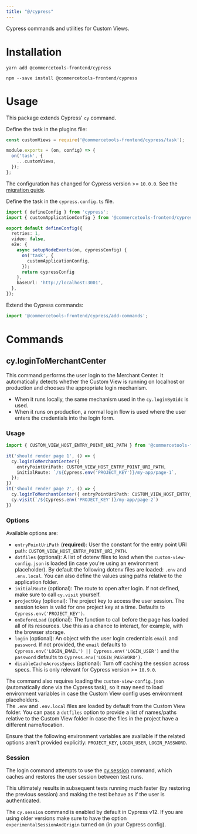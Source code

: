 ```yaml
---
title: "@/cypress"
---
```


<Subtitle>

Cypress commands and utilities for Custom Views.

</Subtitle>

# Installation

<MultiCodeBlock>

```yarn
yarn add @commercetools-frontend/cypress
```

```npm
npm --save install @commercetools-frontend/cypress
```

</MultiCodeBlock>

# Usage

This package extends Cypress' `cy` command.

Define the task in the plugins file:

```js title="cypress/plugins/index.js"
const customViews = require('@commercetools-frontend/cypress/task');

module.exports = (on, config) => {
  on('task', {
    ...customViews,
  });
};
```

<Info>

The configuration has changed for Cypress version >= `10.0.0`. See the [migration guide](https://docs.cypress.io/guides/references/migration-guide#Migrating-to-Cypress-version-10-0).

Define the task in the `cypress.config.ts` file.

```ts title="cypress.config.ts"
import { defineConfig } from 'cypress';
import { customApplicationConfig } from '@commercetools-frontend/cypress/task';

export default defineConfig({
  retries: 1,
  video: false,
  e2e: {
    async setupNodeEvents(on, cypressConfig) {
      on('task', {
        customApplicationConfig,
      });
      return cypressConfig
    },
    baseUrl: 'http://localhost:3001',
  },
});
```

</Info>

Extend the Cypress commands:

```js title="cypress/support/commands.js"
import '@commercetools-frontend/cypress/add-commands';
```

# Commands

## cy.loginToMerchantCenter

This command performs the user login to the Merchant Center. It automatically detects whether the Custom View is running on localhost or production and chooses the appropriate login mechanism.<br/>

- When it runs locally, the same mechanism used in the `cy.loginByOidc` is used.
- When it runs on production, a normal login flow is used where the user enters the credentials into the login form.

### Usage

```ts
import { CUSTOM_VIEW_HOST_ENTRY_POINT_URI_PATH } from '@commercetools-frontend/constants';

it('should render page 1', () => {
  cy.loginToMerchantCenter({
    entryPointUriPath: CUSTOM_VIEW_HOST_ENTRY_POINT_URI_PATH,
    initialRoute: `/${Cypress.env('PROJECT_KEY')}/my-app/page-1`,
  });
})
it('should render page 2', () => {
  cy.loginToMerchantCenter({ entryPointUriPath: CUSTOM_VIEW_HOST_ENTRY_POINT_URI_PATH });
  cy.visit(`/${Cypress.env('PROJECT_KEY')}/my-app/page-2`)
})
```

### Options

Available options are:

* `entryPointUriPath` (**required**): User the constant for the entry point URI path: `CUSTOM_VIEW_HOST_ENTRY_POINT_URI_PATH`.
* `dotfiles` (optional): A list of dotenv files to load when the `custom-view-config.json` is loaded (in case you're using an environment placeholder). By default the following dotenv files are loaded: `.env` and `.env.local`. You can also define the values using paths relative to the application folder.
* `initialRoute` (optional): The route to open after login. If not defined, make sure to call `cy.visit` yourself.
* `projectKey` (optional): The project key to access the user session. The session token is valid for one project key at a time. Defaults to `Cypress.env('PROJECT_KEY')`.
* `onBeforeLoad` (optional): The function to call before the page has loaded all of its resources. Use this as a chance to interact, for example, with the browser storage.
* `login` (optional): An object with the user login credentials `email` and `password`. If not provided, the `email` defaults to `Cypress.env('LOGIN_EMAIL') || Cypress.env('LOGIN_USER')` and the `password` defaults to `Cypress.env('LOGIN_PASSWORD')`.
* `disableCacheAcrossSpecs` (optional): Turn off caching the session across specs. This is only relevant for Cypress version >= `10.9.0`.

The command also requires loading the `custom-view-config.json` (automatically done via the Cypress task), so it may need to load environment variables in case the Custom View config uses environment placeholders.<br/>
The `.env` and `.env.local` files are loaded by default from the Custom View folder. You can pass a `dotfiles` option to provide a list of names/paths relative to the Custom View folder in case the files in the project have a different name/location.

<Info>

Ensure that the following environment variables are available if the related options aren't provided explicitly:  `PROJECT_KEY`, `LOGIN_USER`, `LOGIN_PASSWORD`.

</Info>

### Session

The login command attempts to use the [cy.session](https://docs.cypress.io/api/commands/session) command, which caches and restores the user session between test runs.

This ultimately results in subsequent tests running much faster (by restoring the previous session) and making the test behave as if the user is authenticated.

<Info>

The `cy.session` command is enabled by default in Cypress v12. If you are using older versions make sure to have the option `experimentalSessionAndOrigin` turned on (in your Cypress config).

</Info>
